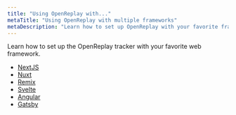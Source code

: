 ```yaml
---
title: "Using OpenReplay with..."
metaTitle: "Using OpenReplay with multiple frameworks"
metaDescription: "Learn how to set up OpenReplay with your favorite framework"
---
```


Learn how to set up the OpenReplay tracker with your favorite web framework.

- [NextJS](/using-or/next)
- [Nuxt](/using-or/nuxt)
- [Remix](/using-or/remix)
- [Svelte](/using-or/svelte)
- [Angular](/using-or/angular)
- [Gatsby](/using-or/gatsby)
